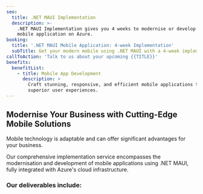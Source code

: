 ```yaml
---
seo:
  title: .NET MAUI Implementation
  description: >-
    .NET MAUI Implementation gives you 4 weeks to modernise or develop your
    mobile application on Azure.
booking:
  title: '.NET MAUI Mobile Application: 4-week Implementation'
  subTitle: Get your modern mobile using .NET MAUI with a 4-week implementation.
callToAction: 'Talk to us about your upcoming {{TITLE}}'
benefits:
  benefitList:
    - title: Mobile App Development
      description: >
        Craft stunning, responsive, and efficient mobile applications that offer
        superior user experiences.
---
```


## Modernise Your Business with Cutting-Edge Mobile Solutions

Mobile technology is adaptable and can offer significant advantages for your business. 

Our comprehensive implementation service encompasses the modernisation and development of mobile applications using .NET MAUI, fully integrated with Azure's cloud infrastructure. 

### Our deliverables include: 
